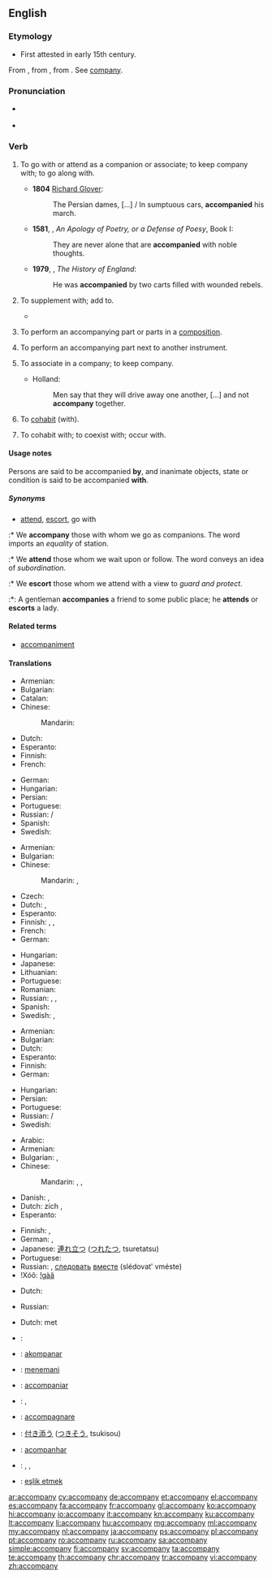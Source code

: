 ==English==

===Etymology===
* First attested in early 15th century.
From {{etyl|enm|en}} {{term|accompanien|lang=enm}}, from {{etyl|fro|en}} {{term|acompagner||to associate with|lang=fro}}, from {{term|compaign||companion|lang=fro}}. See [[company]].

===Pronunciation===
* {{a|RP}} {{IPA|/ə.ˈkʌm.pə.ni/|/ə.ˈkʌmp.ni/}}
* {{audio|en-us-accompany.ogg|Audio (US)}}

===Verb===
{{en-verb|accompan|i|ed}}

# {{context|transitive|lang=en}} To go with or attend as a companion or associate; to keep company with; to go along with.
#* '''1804''' [[w:Richard Glover (poet)|Richard Glover]]:
#*: The Persian dames, […] / In sumptuous cars, '''accompanied''' his march.
#* '''1581''', {{w|Philip Sidney}}, ''An Apology of Poetry, or a Defense of Poesy'', Book I:
#*: They are never alone that are '''accompanied''' with noble thoughts.
#* '''1979''', {{w|Thomas Babington Macaulay}}, ''The History of England'':
#*: He was '''accompanied''' by two carts filled with wounded rebels.
#: {{usex|Geoffrey '''accompanied''' the group on their pilgrimage.|lang=en}}
# {{context|transitive|lang=en}} To supplement with; add to.
#*{{quote-book|year=1918|author={{w|W. B. Maxwell}}|chapter=5
|title=[http://openlibrary.org/works/OL1097634W The Mirror and the Lamp]
|passage=He was thinking; but the glory of the song, the swell from the great organ, the clustered lights, […], the height and vastness of this noble fane, its antiquity and its strength—all these things seemed to have their part as causes of the thrilling emotion that '''accompanied''' his thoughts.}}
#{{senseid|en|to perform an accompanying part next to another instrument}}{{context|intransitive|music|lang=en}} To perform an accompanying part or parts in a [[composition]].
# {{context|transitive|music|lang=en}} To perform an accompanying part next to another instrument.
#: {{usex|The strings were '''accompanied''' by two woodwinds.|lang=en}}
# {{context|intransitive|obsolete|lang=en}} To associate in a company; to keep company.
#* {{rfdate}} Holland:
#*: Men say that they will drive away one another, […] and not '''accompany''' together.
# {{context|intransitive|obsolete|lang=en}} To [[cohabit]] (with).
# {{context|transitive|obsolete|lang=en}} To cohabit with; to coexist with; occur with.
#: {{rfquotek|Sir T. Herbert}}
{{rfex|the obsolete cases}}

====Usage notes====
{{sense|to go with}} Persons are said to be accompanied '''by''', and inanimate objects, state or condition is said to be accompanied '''with'''.

=====Synonyms=====
* {{sense|go with}} [[attend]], [[escort]], go with
:* We '''accompany''' those with whom we go as companions. The word imports an ''equality'' of station.
:* We '''attend''' those whom we wait upon or follow. The word conveys an idea of ''subordination''.
:* We '''escort''' those whom we attend with a view to ''guard and protect''.
:*: A gentleman '''accompanies''' a friend to some public place; he '''attends''' or '''escorts''' a lady.

====Related terms====
* [[accompaniment]]

====Translations====
{{trans-top|to perform an accompanying part or parts in a composition}}
* Armenian: {{t|hy|նվագակցել|sc=Armn}}
* Bulgarian: {{t+|bg|съпровождам}}
* Catalan: {{t+|ca|acompanyar}}
* Chinese:
*: Mandarin: {{t|cmn|伴奏|tr=bànzòu|sc=Hani}}
* Dutch: {{t+|nl|begeleiden}}
* Esperanto: {{t|eo|akompani}}
* Finnish: {{t|fi|säestää}}
* French: {{t+|fr|accompagner}}
{{trans-mid}}
* German: {{t+|de|begleiten}}
* Hungarian: {{t+|hu|kísér}}
* Persian: {{t+|fa|همراهی کردن|sc=fa-Arab}}
* Portuguese: {{t+|pt|acompanhar}}
* Russian: {{t+|ru|аккомпанировать|tr=akkompanírovat'|sc=Cyrl}} {{impf}}/{{pf.}}
* Spanish: {{t+|es|acompañar}}
* Swedish: {{t+|sv|ackompanjera}}
{{trans-bottom}}

{{trans-top|to attend as a companion}}
* Armenian: {{t|hy|ուղեկցել|sc=Armn}}
* Bulgarian: {{t+|bg|придружавам}}
* Chinese:
*: Mandarin: {{t|cmn|陪伴|tr=péibàn|sc=Hani}}, {{t|cmn|陪同|tr=péitóng|sc=Hani}}
* Czech: {{t|cs|doprovodit}}
* Dutch: {{t+|nl|vergezellen}}, {{t+|nl|begeleiden}}
* Esperanto: {{t|eo|akompani}}
* Finnish: {{t|fi|olla seurana}}, {{t+|fi|olla}} {{t+|fi|jonkun}} {{t+|fi|kanssa}}, {{t+|fi|olla}} {{t+|fi|jonkun}} {{t+|fi|seuralainen|alt=seuralaisena}}
* French: {{t+|fr|accompagner}}
* German: {{t+|de|begleiten}}
{{trans-mid}}
* Hungarian: {{t+|hu|kísér}}
* Japanese: {{t|ja|付き合う|tr=つきあう, tsukiau|sc=Jpan}}
* Lithuanian: {{t+|lt|lydėti}}
* Portuguese: {{t+|pt|acompanhar}}
* Romanian: {{t|ro|a însoți|alt=a însoţi}}
* Russian: {{t+|ru|сопутствовать|tr=sopútstvovat'}} {{impf}}, {{t+|ru|сопровождать|tr=soprovoždát'}} {{impf}}, {{t+|ru|сопроводить|tr=soprovodít'|sc=Cyrl}} {{pf.}}
* Spanish: {{t+|es|acompañar}}
* Swedish: {{t|sv|göra sällskap med}}, {{t|sv|slå följe med}}
{{trans-bottom}}

{{trans-top|to perform an accompanying part next to another instrument}}
* Armenian: {{t|hy|նվագակցել|sc=Armn}}
* Bulgarian: {{t+|bg|съпровождам}}
* Dutch: {{t+|nl|begeleiden}}
* Esperanto: {{t|eo|akompani}}
* Finnish: {{t|fi|säestää}}
* German: {{t+|de|begleiten}}
{{trans-mid}}
* Hungarian: {{t+|hu|kísér}}
* Persian: {{t|fa|همنوازی کردن|sc=fa-Arab}}
* Portuguese: {{t+|pt|acompanhar}}
* Russian: {{t+|ru|аккомпанировать|tr=akkompanírovat'}} {{impf}}/{{pf.}}
* Swedish: {{t+|sv|ackompanjera}}
{{trans-bottom}}

{{trans-top|to keep company}}
* Arabic: {{t|ar|رافق|tr=rāfaqa}}
* Armenian: {{t|hy|ուղեկցել|sc=Armn}}
* Bulgarian: {{t+|bg|придружавам}}, {{t+|bg|съпровождам|tr=sǎprovoždam}}
* Chinese:
*: Mandarin: {{qualifier|formal}} {{t|cmn|陪同|tr=péitóng|sc=Hani}}, {{t|cmn|陪伴|tr=péibàn|sc=Hani}}, {{qualifier|informal}} {{t|cmn|陪|tr=péi|sc=Hani}}
* Danish: {{t|da|ledsage}}, {{t|da|gelejde}}
* Dutch: zich {{t|nl|samensluiten}}, {{t+|nl|samenwerken}}
* Esperanto: {{t|eo|kunesti}}
{{trans-mid}}
* Finnish: {{t|fi|pitää seuraa}}, {{t|fi|olla seurana}}
* German: {{t+|de|begleiten}}, {{t|de|geleiten}}
* Japanese: [[連れ立つ]] ([[つれたつ]], tsuretatsu)
* Portuguese: {{t|pt|fazer companhia}}
* Russian: {{t+|ru|сопровождать|tr=soprovoždátʹ}} {{impf}}, [[следовать]] [[вместе]] (slédovatʹ vméste) {{impf}}
* ǃXóõ: [[!gàã]]
{{trans-bottom}}

{{trans-top|obsolete: to cohabit}}
* Dutch: {{t+|nl|samenwonen}}
{{trans-mid}}
* Russian: {{t+|ru|сожительствовать|tr=sožítel'stvovatʹ}} {{impf}}
{{trans-bottom}}

{{trans-top|obsolete: to cohabit with}}
* Dutch: {{t+|nl|samenwonen}} met
{{trans-mid}}
{{trans-bottom}}

{{checktrans-top}}
* {{ttbc|de}}: {{t|de|beiliegen}}
* {{ttbc|io}}: [[akompanar]]
* {{ttbc|id}}: [[teman|menemani]]
* {{ttbc|ia}}: [[accompaniar]]
* {{ttbc|ga}}: {{t|ga|comóir}}, {{t|ga|tionlaic}}
{{trans-mid}}
* {{ttbc|it}}: [[accompagnare]]
* {{ttbc|ja}}: [[付き添う]] ([[つきそう]], tsukisou)
* {{ttbc|pt}}: [[acompanhar]]
* {{ttbc|sv}}: {{t+|sv|beledsaga}}, {{t|sv|göra sällskap}}, {{t|sv|sälla sig tillhopa}}
* {{ttbc|tr}}: [[eşlik etmek]]
{{trans-bottom}}

[[ar:accompany]]
[[cy:accompany]]
[[de:accompany]]
[[et:accompany]]
[[el:accompany]]
[[es:accompany]]
[[fa:accompany]]
[[fr:accompany]]
[[gl:accompany]]
[[ko:accompany]]
[[hi:accompany]]
[[io:accompany]]
[[it:accompany]]
[[kn:accompany]]
[[ku:accompany]]
[[lt:accompany]]
[[li:accompany]]
[[hu:accompany]]
[[mg:accompany]]
[[ml:accompany]]
[[my:accompany]]
[[nl:accompany]]
[[ja:accompany]]
[[ps:accompany]]
[[pl:accompany]]
[[pt:accompany]]
[[ro:accompany]]
[[ru:accompany]]
[[sa:accompany]]
[[simple:accompany]]
[[fi:accompany]]
[[sv:accompany]]
[[ta:accompany]]
[[te:accompany]]
[[th:accompany]]
[[chr:accompany]]
[[tr:accompany]]
[[vi:accompany]]
[[zh:accompany]]